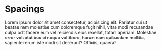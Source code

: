 
<Meta title="Design Tokens/Spacings" />

# Spacings

Lorem ipsum dolor sit amet consectetur, adipisicing elit. Pariatur qui ut
beatae nam molestiae cum doloremque fugit nihil, vitae modi recusandae culpa
odit facere eum vel reiciendis eius repellat, totam aperiam. Molestiae error
voluptatibus et neque vel libero, harum nam quibusdam mollitia, sapiente rerum
iste modi sit deserunt? Officiis, quaerat!

<DesignTokenDocBlock categoryName="Spacings" maxHeight="auto" />
